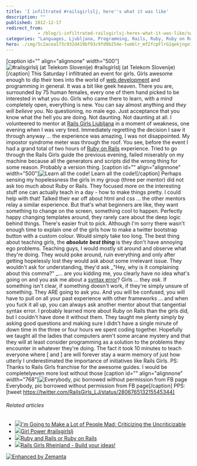 ```yaml
---
title: 'I infiltrated #railsgirlslj, here''s what it was like'
description: ""
published: 2012-12-17
redirect_from: 
            - /blog/i-infiltrated-railsgirlsj-heres-what-it-was-like/swizec/5717
categories: "Languages, Ljubljana, Programming, Rails, Ruby, Ruby on Rails, Syntax error, Travel + Events, Web development"
hero: ./img/5c2acea173c932d419bf93c9fd9b254e-tumblr_mf2fcpFlrG1qekjngo1_500.jpg
---
```

\[caption id=&quot;&quot; align=&quot;alignnone&quot; width=&quot;500&quot;]![#railsgirlslj (at Telekom Slovenije)](./img/5c2acea173c932d419bf93c9fd9b254e-tumblr_mf2fcpFlrG1qekjngo1_500.jpg "#railsgirlslj (at Telekom Slovenije)") #railsgirlslj (at Telekom Slovenije)\[/caption] This Saturday I infiltrated an event for girls. Girls awesome enough to dip their toes into the world of [web development](http://en.wikipedia.org/wiki/Web_development "Web development") and programming in general. It was a bit like geek heaven. There you are, surrounded by 75 human females, every one of them hand picked to be interested in what you do. Girls who came there to learn, with a mind completely open, everything is new. You can say almost anything and _they will believe you_. No questioning, no male ego. Just acceptance that you know what the hell you are doing. Not daunting. Not daunting at all. I volunteered to mentor at [Rails Girls Ljubljana](http://railsgirls.com/ljubljana) in a moment of weakness, one evening when I was very tired. Immediately regretting the decision I saw it through anyway ... the experience was amazing, I was not disappointed. My impostor syndrome meter was through the roof. You see, before the event I had a grand total of two hours of [Ruby on Rails](http://rubyonrails.org "Ruby on Rails") experience. Tried to go through the Rails Girls guide the previous evening, failed miserably on my machine because all the generators and scripts did the wrong thing for some reason. Probably a version thing. \[caption id=&quot;&quot; align=&quot;alignnone&quot; width=&quot;500&quot;]![Learn all the code!](./img/d12a81b00a365127d310b656e058d008-tumblr_mf2z4svsYf1qekjngo1_500.jpg "Learn all the code!") Learn all the code!\[/caption] Perhaps sensing my hopelessness the girls in my group (three per mentor) did not ask too much about Ruby or Rails. They focused more on the interesting stuff one can actually teach in a day - how to make things pretty. I could help with that! Talked their ear off about html and css ... the other mentors relay a similar experience. But that&#x27;s what beginners are like, they want something to change on the screen, something cool to happen. Perfectly happy changing templates around, they rarely care about the deep logic behind things. There&#x27;s easier fruit to pick. Although I&#x27;m sorry there wasn&#x27;t enough time to explain one of the girls how to make a twitter bootstrap button with a custom colour. Would simply take too long. The best thing about teaching girls, the _**absolute**_ _**best thing**_ is they don&#x27;t have annoying ego problems. Teaching guys, I would mostly sit around and observe what they&#x27;re doing. They would poke around, ruin everything and only after getting hopelessly lost they would ask about some irrelevant issue. They wouldn&#x27;t ask for understanding, they&#x27;d ask _&quot;Hey, why is it complaining about this comma?&quot; _... are you kidding me, you clearly have no idea what&#x27;s going on and you ask me about a [syntax error](http://en.wikipedia.org/wiki/Syntax_error "Syntax error")? Girls ... they _ask_. If something isn&#x27;t clear, if something doesn&#x27;t work, if they&#x27;re simply unsure of something. They ARE going to ask you. And you will be confused, you will have to pull on all your past experience with other frameworks ... and when you fuck it all up, you can always ask another mentor about that tangential syntax error. I probably learned more about Ruby on Rails than the girls did, but I couldn&#x27;t have done it without them. They taught me plenty simply by asking good questions and making sure I didn&#x27;t have a single minute of down time in the three or four hours we spent coding together. Hopefully we taught all the ladies that computers aren&#x27;t some arcane mystery and that they will at least consider programming as a solution to the problems they encounter in whatever they&#x27;re doing. The fact it took 10 minutes to teach everyone where \[ and ] are will forever stay a warm memory of just how utterly I underestimated the importance of initiatives like Rails Girls. PS: Thanks to Rails Girls franchise for the awesome guides. I would be completelyeven more lost without those \[caption id=&quot;&quot; align=&quot;alignnone&quot; width=&quot;768&quot;]![Everybody, pic borrowed without permission from FB page](https://fbcdn-sphotos-e-a.akamaihd.net/hphotos-ak-ash3/45026_482131445159472_1062267176_n.jpg "Everybody, pic borrowed without permission from FB page") Everybody, pic borrowed without permission from FB page\[/caption] PPS: \[tweet https://twitter.com/RailsGirls_LJ/status/280676513215545344]

###### Related articles

- [![](http://i.zemanta.com/noimg_108_80_80.jpg)](http://architects.dzone.com/articles/im-going-make-lot-people-mad)[I&#x27;m Going to Make a Lot of People Mad: Criticizing the Uncriticizable](http://architects.dzone.com/articles/im-going-make-lot-people-mad)
- [![](http://i.zemanta.com/132732551_80_80.jpg)](http://restreaming.me/2012/12/17/girl-power-railsgirlslj/)[Girl Power #railsgirlslj](http://restreaming.me/2012/12/17/girl-power-railsgirlslj/)
- [![](http://i.zemanta.com/noimg_4_80_80.jpg)](http://stackoverflow.com/questions/13587631/ruby-and-rails-or-ruby-on-rails)[Ruby and Rails or Ruby on Rails](http://stackoverflow.com/questions/13587631/ruby-and-rails-or-ruby-on-rails)
- [![](http://i.zemanta.com/131908525_80_80.jpg)](http://railslove.com/blog/2012/12/12/rails-girls-rheinland-build-your-ideas)[Rails Girls Rheinland - Build your ideas!](http://railslove.com/blog/2012/12/12/rails-girls-rheinland-build-your-ideas)

[![Enhanced by Zemanta](http://img.zemanta.com/zemified_e.png?x-id=2be5233f-2664-4f40-930b-87edc9bde000)](http://www.zemanta.com/?px "Enhanced by Zemanta")
